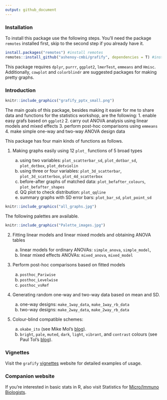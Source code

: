 ```yaml
---
output: github_document
---
```


### Installation

To install this package use the following steps. You'll need the package `remotes` installed first, skip to the second step if you already have it.

```r
install.packages("remotes") #install remotes
remotes::install_github("ashenoy-cmbi/grafify", dependencies = T) #install with dependencies
```

This package requires `dplyr`, `purrr`, `ggplot2`, `lmerTest`, `emmeans` and `Hmisc`. Additionally, `cowplot` and `colorblindr` are suggested packages for making pretty graphs.
 
### Introduction

```r
knitr::include_graphics("grafify_pptx_small.png")
```


The main goals of this package, besides making it easier for me to share data and functions for the statistics workshop, are the following:
1. enable easy grafs based on `ggplot2`
2. carry out ANOVA analysis using linear models and mixed effects
3. perform post-hoc comparisons using `emmeans`
4. make simple one-way and two-way ANOVA design data


This package has four main kinds of functions as follows.

1. Making graphs easily using 12 `plot_` functions of 5 broad types

     a. using two variables: `plot_scatterbar_sd`, `plot_dotbar_sd`, `plot_dotbox`, `plot_dotviolin`
     b. using three or four variables: `plot_3d_scatterbar`, `plot_3d_scatterbox`, `plot_4d_scatterbox`
     c. before-after graphs of matched data: `plot_befafter_colours`, `plot_befafter_shapes`
     d. QQ plot to check distribution: `plot_qqline`
     e. summary graphs with SD  error bars: `plot_bar_sd`, `plot_point_sd`
  
  
```r
knitr::include_graphics("all_graphs.jpg")
```

The following palettes are available.


```r
knitr::include_graphics("Palette_images.jpg")
```

  
2. Fitting linear models and linear mixed models and obtaining ANOVA tables

     a. linear models for ordinary ANOVAs: `simple_anova`, `simple_model`, 
     b. linear mixed effects ANOVAs: `mixed_anova`, `mixed_model`
  
3. Perform post-hoc comparisons based on fitted models
  
     a. `posthoc_Pariwise`
     b. `posthoc_Levelwise`
     c. `posthoc_vsRef`
  
4. Generating random one-way and two-way data based on mean and SD.

     a. one-way designs: `make_1way_data`, `make_1way_rb_data`
     b. two-way designs: `make_2way_data`, `make_2way_rb_data`

5. Colour-blind compatible schemes:
    a. `okabe_ito` (see Mike Mol's [blog](https://mikemol.github.io/technique/colorblind/2018/02/11/color-safe-palette.html)).
    b. `bright`, `pale`, `muted`, `dark`, `light`, `vibrant`, and `contrast`  colours (see Paul Tol's [blog](https://personal.sron.nl/~pault/#sec:qualitative)).

### Vignettes

Visit the `grafify` [vignettes](https://grafify-vignettes.netlify.app) website for detailed examples of usage.


### Companion website

If you're interested in basic stats in R, also visit Statistics for [Micro/Immuno Biologists](https://microimmunostats.netlify.app).
